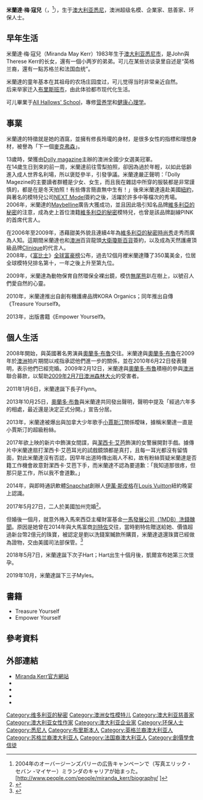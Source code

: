 {{noteTA
|G1=
|T=zh-cn:米兰达·可儿;zh-hk:米蘭達·凱爾;zh-tw:米蘭達·寇兒;zh-sg:米蘭達·凱爾;
|1=zh-cn:可儿;zh-hk:凱爾;zh-tw:寇兒;zh-sg:凱爾;
}}
{{藝人
| 姓名 = 米蘭達·凱爾<br>{{small|Miranda Kerr}}
| 類型 = 模特兒
| 圖片 = Miranda Ker (8449761941).jpg
| 圖片尺寸 = 
| 補正 = 
| 圖片替代 = 
| 圖片簡介 = 
| 本名 = 米蘭達·梅·寇兒
| 外文名 = Miranda May Kerr
| 外文 = en
| 暱稱 = 
| 其他藝名 = 
| 國籍 = {{AUS}}
| 永久居留權 = 
| 民族 = 
| 籍貫 = 
| 出生日期 = {{birth date and age|1983|4|20|df=yes}}<ref name=yob>{{en}}[http://www.news.com.au/dailytelegraph/story/0,22049,22730119-5006011,00.html Miranda's model life] {{Wayback|url=http://www.news.com.au/dailytelegraph/story/0,22049,22730119-5006011,00.html |date=20071112024315 }} ''Daily Telegraph'' says she turned 14 after winning the 1997 Dolly/Impulse content. Although her official site, [http://www.mirandakerr.net/ MirandaKerr.net] {{Wayback|url=http://www.mirandakerr.net/ |date=20130614024521 }}, gives 1985 as the year of birth, during a 2008 video at [http://au.todaytonight.yahoo.com/video TodayTonight] {{Wayback|url=http://au.todaytonight.yahoo.com/video |date=20100131071932 }} she said she had just turned 25. Accessed 2008-05-01.</ref><ref name="blogbio">[http://portmanscomau.ozstaging.com/wordpress/?page_id=2 米蘭達的網誌] {{webarchive|url=https://web.archive.org/web/20071012183348/http://portmanscomau.ozstaging.com/wordpress/?page_id=2 |date=2007-10-12 }}. ''PortmansComAu''. Accessed 2008-04-26.</ref>
| 出生地點 = {{AUS}}[[悉尼|雪梨]]
| 逝世日期 = 
| 逝世地點 = 
| 死因 = 
| 居住地 = 
| 職業 = [[超级名模|超级名模]]、[[企業家|企業家]]、[[慈善家|慈善家]]、[[环保人士|环保人士]]
| 語言 = [[英语|英语]]
| 教育程度 = 
| 母校 = {{tsl|en|All Hallows' School}}
| 宗教信仰 = [[基督教|基督教]]
| 配偶 = {{ubl|{{marriage|[[奧蘭多·布魯|奧蘭多·布魯]]|2010年7月|2013年10月|end=div.}}|{{marriage|[[伊萬·斯皮格|伊萬·斯皮格]]|2017年5月27日}}}}
| 兒女 = 3子
| 父母 = {{ubl|父：John Kerr|母：Therese Kerr}}
| 親屬 = 
| 音樂類型 = 
| 演奏樂器 = 
| 出道地點 = 
| 出道日期 = 
| 出道作 = 
| 代表作 = [[媚比琳|Maybelline]]<br>[[倩碧|Clinique]]<br>David Jones<br>Mango<br>VOGUE Covers
| 著名角色 = 
| 活躍年代 = 
| 經紀公司 = {{ubl|{{AUS}}[[悉尼|雪梨]]：{{tsl|it|Chic Management}}|{{USA}}[[纽约|纽约]]：{{tsl|en|IMG Models}}}}
| 簽名 = 
| 簽名大小 = 
| 簽名替代 = 
| 網站 = {{URL|http://www.mirandakerr.net}}
| 相關團體 = {{link-en|KORA Organics|KORA Organics}}
| module = {{Infobox model details
 | 血型 = 
 | 身高 = {{convert|1.75|m|ftin|abbr=on}}
 | 體重 = 
 | 髮色 = 棕色
 | 瞳色 = 蓝色
 | 三圍 = 32–24–34 (US)<br>81–61–86 (EU)
 | 腿長 = 
 | 女裝尺碼 = 2 US/6 UK/34 EU
 | 鞋碼 = 8 US/39 EU
}}
| module2 = 
| module3 = 
| module4 = 
| module5 = 
| module6 = 
| IMDb = 2473819
| 獎項 = [[維多利亞的秘密時尚秀|維多利亞的秘密時尚秀]]<br>(2006~2009、2011~2012)<br>* 2011年$2500000梦幻内衣
}}
'''米蘭達·梅·寇兒'''（{{lang-en|'''Miranda May Kerr'''}}，{{bd| 1983年|4月20日|catIdx=Kerr, Miranda}}<ref name="People">
2004年のオーバージーンズパリーの広告キャンペーンで（写真エリック・セバン -マイヤー）ミランダのキャリアが始まった。
[http://www.people.com/people/miranda_kerr/biography/<!-- Bot generated title -->]</ref>），生于[[澳大利亚|澳大利亚]][[悉尼|悉尼]]，澳洲超级名模、企業家、慈善家、环保人士。

== 早年生活 == 
米蘭達·梅·寇兒（Miranda May Kerr）1983年生于[[澳大利亚|澳大利亚]][[悉尼市|悉尼市]]，是John與Therese Kerr的长女，還有一個小两岁的弟弟。可儿在某些访谈录里自述是“英格兰裔，還有一點苏格兰和法国血统”。

米蘭達的童年基本在其祖母的农场庄园度过，可儿觉得当时非常亲近自然。<br />
后来举家迁入[[布里斯班市|布里斯班市]]，由此体验都市现代化生活。

可儿畢業于[[All_Hallows'_School|All Hallows' School]]，專修[[营养学|营养学]]和[[健康心理学|健康心理学]]。

== 事業 ==
米蘭達的特徵就是她的酒窩，並擁有修長玲瓏的身材，是很多女性的指標和理想身材，被譽為「下一個[[艾麗·麥花遜|麥克弗森]]」。

13歲時，榮獲由[[Dolly_magazine|Dolly magazine]]主辦的澳洲全國少女選美冠軍。<br />

在14歲生日到來的前一周，米蘭達前往雪梨拍照，卻因為過於年輕，以如此低齡進入成人世界名利場，所以褒貶參半，引發爭議。米蘭達嚴正聲明：「Dolly Magezine的主要讀者群體是少女、女生，而且我在雜誌中所穿的服裝都是非常謹慎的，都是在是冬天拍照！有些傳言簡直無中生有！」後來米蘭達遠赴美國[[紐約|紐約]]，與著名的模特兒公司[[NEXT_Model|NEXT Model]]簽約之後，活躍於許多中等檔次的秀場。<br />

2006年，米蘭達的[[媚比琳|Maybelline]]廣告大獲成功，並且因此吸引知名品牌[[維多利亞的秘密|維多利亞的秘密]]的注意，成為史上首位澳籍[[維多利亞的秘密|維多利亞的秘密]]模特兒，也曾是該品牌副線PINK的首席代言人。

在2006年至2009年，憑藉甜美外貌且連續4年為[[維多利亞的秘密時尚秀|維多利亞的秘密時尚秀]]走秀而廣為人知。這期間米蘭達也和[[澳洲|澳洲]]百貨龍頭[[大衛瓊斯|大衛瓊斯百貨]]簽約，以及成為天然護膚頂級品牌[[倩碧|Clinique]]的代言人。<br />

2008年，《[[富比士|富比士]]》[[全球富豪榜|全球富豪榜]]公布，過去12個月裡米蘭達賺了350萬美金，位居全球模特兒排名第十，一年之後上升至第九位。

2009年，米蘭達為動物保育自然環保全裸出鏡，模仿[[無尾熊|無尾熊]]趴在樹上，以號召人們愛自然的心靈。

2010年，米蘭達推出自創有機護膚品牌KORA Organics；同年推出自傳《Treasure Yourself》。

2013年，出版書籍《Empower Yourself》。

== 個人生活 ==
2008年開始，與英國著名男演員[[奧蘭多·布魯|奧蘭多·布魯]]交往。米蘭達與[[奧蘭多·布魯|奧蘭多·布魯]]在2009年於[[澳洲|澳洲]]拍片期間以戒指承認他們進一步的關係，並在2010年6月22日發表聲明，表示他們已經完婚。2009年2月12日，米蘭達與[[奧蘭多·布魯|奧蘭多·布魯]]積極的參與[[澳洲|澳洲]]聯合募款，以幫助[[2009年維多利亞森林大火|2009年2月7日澳洲森林大火]]的受害者。

2011年1月6日，米蘭達誕下長子Flynn。

2013年10月25日，[[奧蘭多·布魯|奧蘭多·布魯]]與米蘭達共同發出聲明，聲明中提及「經過六年多的相處，最近還是決定正式分開。」宣告分居。

2013年，米蘭達被爆出與加拿大少年歌手[[小賈斯汀|小賈斯汀]]關係曖昧，據稱米蘭達一直是小賈斯汀的超級粉絲。

2017年欲上映的新片中飾演女間諜，與[[潔西卡·艾芭|潔西卡·艾芭]]飾演的女警展開對手戲。據傳片中米蘭達扇打潔西卡·艾芭耳光的試戲鏡頭都是真打，且每一耳光都沒有留情面，對此米蘭達沒有否認，因早年出道時傳出兩人不和，故有粉絲質疑米蘭達是否籍工作機會故意對潔西卡·艾芭下手，而米蘭達不認為要道歉：「我知道那很疼，但那只是工作，所以我不會道歉。」

2014年，與即時通訊軟體[[Snapchat|Snapchat]]創辦人[[伊萬·斯皮格|伊萬·斯皮格]]在[[Louis_Vuitton|Louis Vuitton]]紐約晚宴上認識。

2017年5月27日，二人於美國加州完婚<ref>{{cite news |url=http://www.nydailynews.com/entertainment/miranda-kerr-weds-snapchat-ceo-evan-spiegel-article-1.3202373 |title=Miranda Kerr weds Snapchat CEO Evan Spiegel |last=Desantis |first=Rachel |work=New York Daily News |date=May 28, 2017 |accessdate=May 28, 2017 |archive-date=2017-05-28 |archive-url=https://web.archive.org/web/20170528172438/http://www.nydailynews.com/entertainment/miranda-kerr-weds-snapchat-ceo-evan-spiegel-article-1.3202373 |dead-url=no }}</ref>。

但婚後一個月，就意外捲入馬來西亞主權財富基金[[一个马来西亚发展有限公司丑闻|一馬發展公司（1MDB）洗錢醜聞]]。原因是她曾在2014年與大馬富商[[刘特佐|刘特佐]]交往，當時劉特佐贈送給她、價值超過新台幣2億元的珠寶，被認定是劉以洗錢案贓款所購買，米蘭達退還珠寶已經做為證物，交由美國司法部保管。<ref>{{Cite web |url=https://stars.udn.com/star/story/10088/2552061 |title=名模捲入大馬富商洗錢案 |access-date=2017-06-28 |archive-date=2018-11-09 |archive-url=https://web.archive.org/web/20181109142725/https://stars.udn.com/star/story/10088/2552061 |dead-url=no }}</ref>

2018年5月7日，米蘭達誕下次子Hart；Hart出生十個月後，凱爾宣布她第三次懷孕。

2019年10月，米蘭達誕下三子Myles。

== 書籍 ==
*Treasure Yourself
*Empower Yourself

== 參考資料 ==
{{reflist}}

== 外部連結 ==
* [http://www.mirandakerr.com Miranda Kerr官方網站] {{Wayback|url=http://www.mirandakerr.com/ |date=20210421133027 }}
* {{IMDb name|2473819}}
* {{Facebook|MirandaKerr|Miranda Kerr}}
* {{Instagram|mirandakerr|Miranda Kerr}}
* {{Twitter|MirandaKerr|Miranda Kerr}}
{{commonscat|Miranda Kerr}}
{{超模世界排名前十位}}
{{Victoria's Secret Angels}}

{{Authority control}}
{{DEFAULTSORT:Kerr, Miranda}}
[[Category:维多利亚的秘密|Category:维多利亚的秘密]]
[[Category:澳洲女性模特儿|Category:澳洲女性模特儿]]
[[Category:澳大利亚慈善家|Category:澳大利亚慈善家]]
[[Category:澳大利亚女性作家|Category:澳大利亚女性作家]]
[[Category:澳大利亚企业家|Category:澳大利亚企业家]]
[[Category:环保人士|Category:环保人士]]
[[Category:悉尼人|Category:悉尼人]]
[[Category:布里斯本人|Category:布里斯本人]]
[[Category:英格兰裔澳大利亚人|Category:英格兰裔澳大利亚人]]
[[Category:苏格兰裔澳大利亚人|Category:苏格兰裔澳大利亚人]]
[[Category:法国裔澳大利亚人|Category:法国裔澳大利亚人]]
[[Category:創價學會信徒|Category:創價學會信徒]]